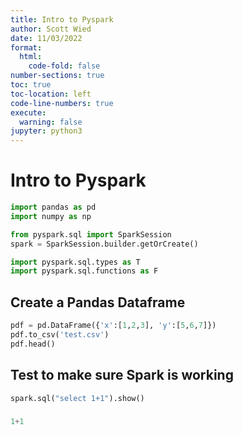 ```yaml
---
title: Intro to Pyspark
author: Scott Wied
date: 11/03/2022
format:
  html:
    code-fold: false
number-sections: true
toc: true
toc-location: left
code-line-numbers: true
execute:
  warning: false
jupyter: python3
---
```


# Intro to Pyspark

```python
import pandas as pd
import numpy as np
```

```python
from pyspark.sql import SparkSession
spark = SparkSession.builder.getOrCreate()
```

```python
import pyspark.sql.types as T
import pyspark.sql.functions as F
```

## Create a Pandas Dataframe

```python
pdf = pd.DataFrame({'x':[1,2,3], 'y':[5,6,7]})
pdf.to_csv('test.csv')
pdf.head()
```

## Test to make sure Spark is working

```python
spark.sql("select 1+1").show()
```

### 

```python
1+1
```


